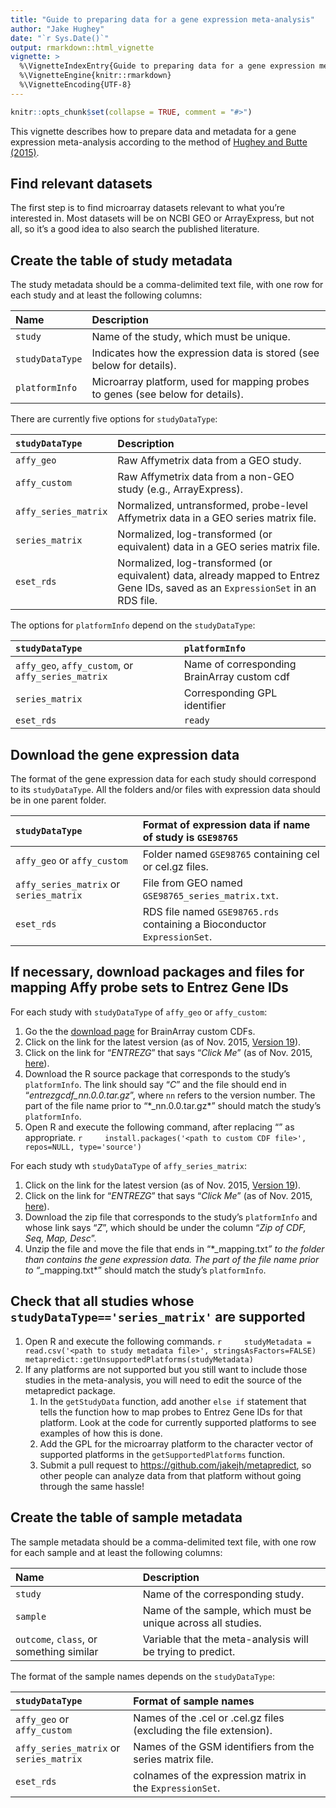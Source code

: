 ```yaml
---
title: "Guide to preparing data for a gene expression meta-analysis"
author: "Jake Hughey"
date: "`r Sys.Date()`"
output: rmarkdown::html_vignette
vignette: >
  %\VignetteIndexEntry{Guide to preparing data for a gene expression meta-analysis}
  %\VignetteEngine{knitr::rmarkdown}
  %\VignetteEncoding{UTF-8}
---
```


```r
knitr::opts_chunk$set(collapse = TRUE, comment = "#>")
```

This vignette describes how to prepare data and metadata for a gene expression meta-analysis according to the method of [Hughey and Butte (2015)](http://nar.oxfordjournals.org/content/43/12/e79.full).

## Find relevant datasets

The first step is to find microarray datasets relevant to what you're interested in. Most datasets will be on NCBI GEO or ArrayExpress, but not all, so it's a good idea to also search the published literature.

## Create the table of study metadata

The study metadata should be a comma-delimited text file, with one row for each study and at least the following columns:

| Name            | Description                                                                    |
|:----------------|:-------------------------------------------------------------------------------|
| `study`         | Name of the study, which must be unique.                                       |
| `studyDataType` | Indicates how the expression data is stored (see below for details).           |
| `platformInfo`  | Microarray platform, used for mapping probes to genes (see below for details). |

There are currently five options for `studyDataType`:

| `studyDataType`      | Description                                                                         |
|:---------------------|:------------------------------------------------------------------------------------|
| `affy_geo`           | Raw Affymetrix data from a GEO study.                                               |
| `affy_custom`        | Raw Affymetrix data from a non-GEO study (e.g., ArrayExpress).                      |
| `affy_series_matrix` | Normalized, untransformed, probe-level Affymetrix data in a GEO series matrix file. |
| `series_matrix`      | Normalized, log-transformed (or equivalent) data in a GEO series matrix file.       |
| `eset_rds`           | Normalized, log-transformed (or equivalent) data, already mapped to Entrez Gene IDs, saved as an `ExpressionSet` in an RDS file. |

The options for `platformInfo` depend on the `studyDataType`:

| `studyDataType`                                    | `platformInfo`                              |
|:---------------------------------------------------|:--------------------------------------------|
| `affy_geo`, `affy_custom`, or `affy_series_matrix` | Name of corresponding BrainArray custom cdf |
| `series_matrix`                                    | Corresponding GPL identifier                |
| `eset_rds`                                         | `ready`                                     |

## Download the gene expression data

The format of the gene expression data for each study should correspond to its `studyDataType`. All the folders and/or files with expression data should be in one parent folder.

| `studyDataType`                         | Format of expression data if name of study is `GSE98765`   |
|:----------------------------------------|:-----------------------------------------------------------|
| `affy_geo` or `affy_custom`             | Folder named `GSE98765` containing cel or cel.gz files.    |
| `affy_series_matrix` or `series_matrix` | File from GEO named `GSE98765_series_matrix.txt`.          |
| `eset_rds`                              | RDS file named `GSE98765.rds` containing a Bioconductor `ExpressionSet`. |

## If necessary, download packages and files for mapping Affy probe sets to Entrez Gene IDs

For each study with `studyDataType` of `affy_geo` or `affy_custom`:

1. Go the the [download page](http://brainarray.mbni.med.umich.edu/Brainarray/Database/CustomCDF/CDF_download.asp) for BrainArray custom CDFs.
1. Click on the link for the latest version (as of Nov. 2015, [Version 19](http://brainarray.mbni.med.umich.edu/Brainarray/Database/CustomCDF/19.0.0/entrezg.asp)).
1. Click on the link for "*ENTREZG*" that says "*Click Me*" (as of Nov. 2015, [here](http://brainarray.mbni.med.umich.edu/Brainarray/Database/CustomCDF/19.0.0/entrezg.asp)).
1. Download the R source package that corresponds to the study's `platformInfo`. The link should say "*C*" and the file should end in "*entrezgcdf_nn.0.0.tar.gz*", where `nn` refers to the version number. The part of the file name prior to "*_nn.0.0.tar.gz*" should match the study's `platformInfo`. 
1. Open R and execute the following command, after replacing "*<path to custom CDF file>*" as appropriate.
    ```r
    install.packages('<path to custom CDF file>', repos=NULL, type='source')
    ```

For each study wth `studyDataType` of `affy_series_matrix`:

1. Click on the link for the latest version (as of Nov. 2015, [Version 19](http://brainarray.mbni.med.umich.edu/Brainarray/Database/CustomCDF/19.0.0/entrezg.asp)).
1. Click on the link for "*ENTREZG*" that says "*Click Me*" (as of Nov. 2015, [here](http://brainarray.mbni.med.umich.edu/Brainarray/Database/CustomCDF/19.0.0/entrezg.asp)).
1. Download the zip file that corresponds to the study's `platformInfo` and whose link says "*Z*", which should be under the column "*Zip of CDF, Seq, Map, Desc*".
1. Unzip the file and move the file that ends in "*_mapping.txt*" to the folder than contains the gene expression data. The part of the file name prior to "*_mapping.txt*" should match the study's `platformInfo`.

## Check that all studies whose `studyDataType=='series_matrix'` are supported

1. Open R and execute the following commands.
    ```r
    studyMetadata = read.csv('<path to study metadata file>', stringsAsFactors=FALSE)
    metapredict::getUnsupportedPlatforms(studyMetadata)
    ```
1. If any platforms are not supported but you still want to include those studies in the meta-analysis, you will need to edit the source of the metapredict package.
	1. In the `getStudyData` function, add another `else if` statement that tells the function how to map probes to Entrez Gene IDs for that platform. Look at the code for currently supported platforms to see examples of how this is done.
	1. Add the GPL for the microarray platform to the character vector of supported platforms in the `getSupportedPlatforms` function.
	1. Submit a pull request to <https://github.com/jakejh/metapredict>, so other people can analyze data from that platform without going through the same hassle!

## Create the table of sample metadata

The sample metadata should be a comma-delimited text file, with one row for each sample and at least the following columns:

| Name                                     | Description                                                  |
|:-----------------------------------------|:-------------------------------------------------------------|
| `study`                                  | Name of the corresponding study.                             |
| `sample`                                 | Name of the sample, which must be unique across all studies. |
| `outcome`, `class`, or something similar | Variable that the meta-analysis will be trying to predict.   |

The format of the sample names depends on the `studyDataType`:

| `studyDataType`                         | Format of sample names                                             |
|:----------------------------------------|:-------------------------------------------------------------------|
| `affy_geo` or `affy_custom`             | Names of the .cel or .cel.gz files (excluding the file extension). |
| `affy_series_matrix` or `series_matrix` | Names of the GSM identifiers from the series matrix file.          |
| `eset_rds`                              | colnames of the expression matrix in the `ExpressionSet`.          |

